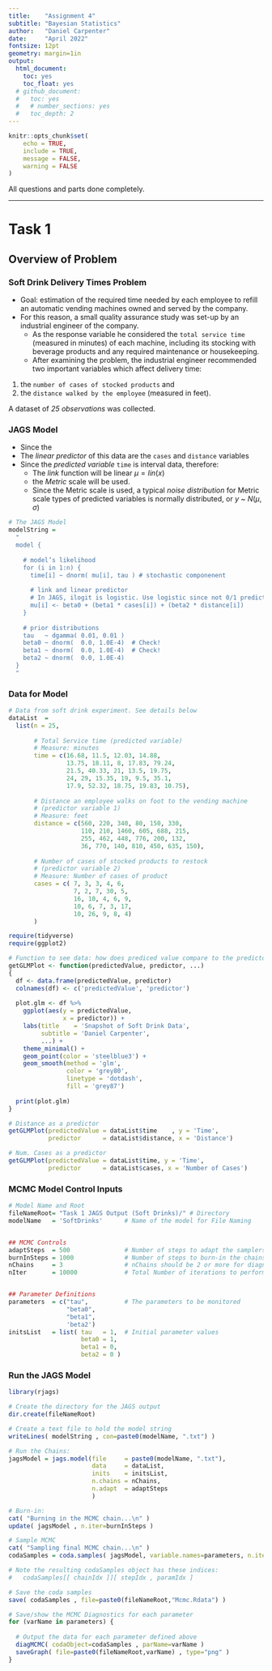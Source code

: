 ```yaml
---
title:    "Assignment 4"
subtitle: "Bayesian Statistics"
author:   "Daniel Carpenter"
date:     "April 2022"
fontsize: 12pt
geometry: margin=1in
output:
  html_document:
    toc: yes
    toc_float: yes
  # github_document:
  #   toc: yes
  #   # number_sections: yes
  #   toc_depth: 2
---
```


```r
knitr::opts_chunk$set(
	echo = TRUE,
	include = TRUE,
	message = FALSE,
	warning = FALSE
)
```


All questions and parts done completely.    

---

# Task 1

## Overview of Problem 

### Soft Drink Delivery Times Problem
* Goal: estimation of the required time needed by each employee to refill an automatic vending machines owned and served by the company. 
* For this reason, a small quality assurance study was set-up by an industrial engineer of the company. 
  * As the response variable he considered the `total service time` (measured in minutes) of each machine, including its stocking with beverage products and any required maintenance or housekeeping. 
  * After examining the problem, the industrial engineer recommended two important variables which affect delivery time:  

1. the `number of cases of stocked products` and   
2. the `distance walked by the employee` (measured in feet).  

A dataset of *25 observations* was collected.  

### JAGS Model

* Since the 
* The *linear predictor* of this data are the `cases` and `distance` variables  
* Since the *predicted variable* `time` is interval data, therefore:
  * The *link* function will be linear $\mu = lin(x)$
  * the *Metric* scale will be used. 
  * Since the Metric scale is used, a typical *noise distribution* for Metric scale types of predicted variables is normally distributed, or $y$ ~ $N(\mu, \sigma)$

```r
# The JAGS Model
modelString = 
  "
  model {
  
    # model’s likelihood 
    for (i in 1:n) { 
      time[i] ~ dnorm( mu[i], tau ) # stochastic componenent 
      
      # link and linear predictor 
      # In JAGS, ilogit is logistic. Use logistic since not 0/1 predicted values
      mu[i] <- beta0 + (beta1 * cases[i]) + (beta2 * distance[i]) 
    }
  
    # prior distributions 
    tau   ~ dgamma( 0.01, 0.01 ) 
    beta0 ~ dnorm(  0.0, 1.0E-4)  # Check! 
    beta1 ~ dnorm(  0.0, 1.0E-4)  # Check! 
    beta2 ~ dnorm(  0.0, 1.0E-4) 
  }
  "
```

### Data for Model
```r
# Data from soft drink experiment. See details below
dataList  = 
  list(n = 25,
       
       # Total Service time (predicted variable)
       # Measure: minutes
       time = c(16.68, 11.5, 12.03, 14.88, 
                13.75, 18.11, 8, 17.83, 79.24, 
                21.5, 40.33, 21, 13.5, 19.75, 
                24, 29, 15.35, 19, 9.5, 35.1,
                17.9, 52.32, 18.75, 19.83, 10.75), 
       
       # Distance an employee walks on foot to the vending machine 
       # (predictor variable 1)
       # Measure: feet
       distance = c(560, 220, 340, 80, 150, 330, 
                    110, 210, 1460, 605, 688, 215,
                    255, 462, 448, 776, 200, 132, 
                    36, 770, 140, 810, 450, 635, 150),
       
       # Number of cases of stocked products to restock
       # (predictor variable 2)
       # Measure: Number of cases of product
       cases = c( 7, 3, 3, 4, 6, 
                  7, 2, 7, 30, 5, 
                  16, 10, 4, 6, 9,
                  10, 6, 7, 3, 17, 
                  10, 26, 9, 8, 4) 
       )
```

```r
require(tidyverse)
require(ggplot2)

# Function to see data: how does prediced value compare to the predictor?
getGLMPlot <- function(predictedValue, predictor, ...)
{
  df <- data.frame(predictedValue, predictor)
  colnames(df) <- c('predictedValue', 'predictor')
  
  plot.glm <- df %>% 
    ggplot(aes(y = predictedValue,
               x = predictor)) +
    labs(title    = 'Snapshot of Soft Drink Data',
         subtitle = 'Daniel Carpenter',
         ...) +
    theme_minimal() +
    geom_point(color = 'steelblue3') + 
    geom_smooth(method = 'glm',
                color = 'grey80',
                linetype = 'dotdash',
                fill = 'grey87')
  
  print(plot.glm)
}

# Distance as a predictor
getGLMPlot(predictedValue = dataList$time    , y = 'Time',
           predictor      = dataList$distance, x = 'Distance')

# Num. Cases as a predictor
getGLMPlot(predictedValue = dataList$time, y = 'Time',
           predictor      = dataList$cases, x = 'Number of Cases')

```


### MCMC Model Control Inputs
```r
# Model Name and Root
fileNameRoot= "Task 1 JAGS Output (Soft Drinks)/" # Directory
modelName   = 'SoftDrinks'      # Name of the model for File Naming


## MCMC Controls
adaptSteps  = 500               # Number of steps to adapt the samplers
burnInSteps = 1000              # Number of steps to burn-in the chains
nChains     = 3                 # nChains should be 2 or more for diagnostics 
nIter       = 10000             # Total Number of iterations to perform


## Parameter Definitions
parameters  = c("tau",          # The parameters to be monitored
                "beta0", 
                "beta1", 
                'beta2') 
initsList   = list( tau   = 1,  # Initial parameter values
                    beta0 = 1, 
                    beta1 = 0, 
                    beta2 = 0 )
```

### Run the JAGS Model
```r
library(rjags)

# Create the directory for the JAGS output
dir.create(fileNameRoot)

# Create a text file to hold the model string
writeLines( modelString , con=paste0(modelName, ".txt") )

# Run the Chains:
jagsModel = jags.model(file     = paste0(modelName, ".txt"), 
                       data     = dataList, 
                       inits    = initsList, 
                       n.chains = nChains,
                       n.adapt  = adaptSteps 
                       )

# Burn-in:
cat( "Burning in the MCMC chain...\n" )
update( jagsModel , n.iter=burnInSteps )

# Sample MCMC
cat( "Sampling final MCMC chain...\n" )
codaSamples = coda.samples( jagsModel, variable.names=parameters, n.iter=nIter )

# Note the resulting codaSamples object has these indices: 
#   codaSamples[[ chainIdx ]][ stepIdx , paramIdx ]

# Save the coda samples
save( codaSamples , file=paste0(fileNameRoot,"Mcmc.Rdata") )

# Save/show the MCMC Diagnostics for each parameter
for (varName in parameters) {
  
  # Output the data for each parameter defined above
  diagMCMC( codaObject=codaSamples , parName=varName )
  saveGraph( file=paste0(fileNameRoot,varName) , type="png" )
}
```












